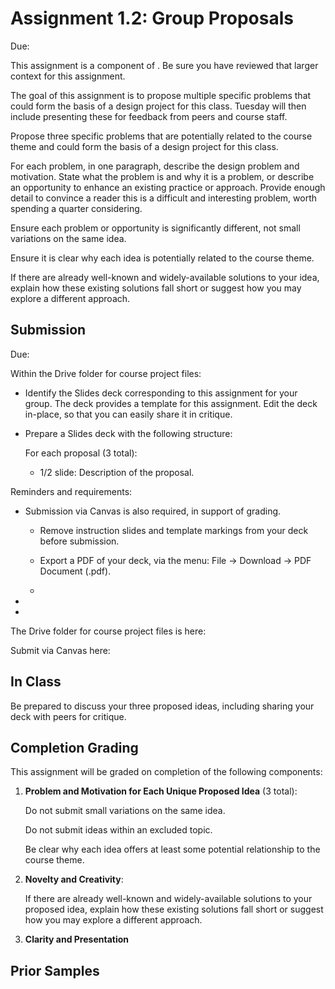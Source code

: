 
# Assignment 1.2: Group Proposals

<UnderDevelopment display={false} />

Due: <AssignmentDueDateTime assignmentKey={calendarData.assignments.assignment_1_2} />

This assignment is a component of <SiteLink linkKey={SiteLinks.milestone_1_top}/>.
Be sure you have reviewed that larger context for this assignment.

The goal of this assignment is to propose multiple specific problems that could form the basis of a design project for this class.
Tuesday will then include presenting these for feedback from peers and course staff.

Propose three specific problems that are potentially related to the course theme and could form the basis of a design project for this class.

For each problem, in one paragraph, describe the design problem and motivation.
State what the problem is and why it is a problem, or describe an opportunity to enhance an existing practice or approach.
Provide enough detail to convince a reader this is a difficult and interesting problem, worth spending a quarter considering.

Ensure each problem or opportunity is significantly different, not small variations on the same idea.

Ensure it is clear why each idea is potentially related to the course theme.

If there are already well-known and widely-available solutions to your idea,
explain how these existing solutions fall short or suggest how you may explore a different approach.

<ExcludedTopics />

## Submission

Due: <AssignmentDueDateTime assignmentKey={calendarData.assignments.assignment_1_2} />

Within the Drive folder for course project files:

- Identify the Slides deck corresponding to this assignment for your group.
  The deck provides a template for this assignment.
  Edit the deck in-place, so that you can easily share it in critique.

- Prepare a Slides deck with the following structure:

  For each proposal (3 total):
    - 1/2 slide: Description of the proposal.

Reminders and requirements:

- Submission via Canvas is also required, in support of grading.
  - Remove instruction slides and template markings from your deck before submission.

  - Export a PDF of your deck, via the menu: File -> Download -> PDF Document (.pdf).

  - <CanvasGroupsNotCreated />

- <GroupAssignment />
- <ClarityAndPresentationReference />

The Drive folder for course project files is here:

<CourseDataLink linkKey={courseData.linkDriveProjectFiles} outerComponent="p"/>

Submit via Canvas here:

<AssignmentSubmitCanvasLink assignmentKey={calendarData.assignments.assignment_1_2} />

## In Class

Be prepared to discuss your three proposed ideas,
including sharing your deck with peers for critique.

## Completion Grading

This assignment will be graded on completion of the following components:

1. __Problem and Motivation for Each Unique Proposed Idea__ (3 total):

   Do not submit small variations on the same idea.

   Do not submit ideas within an excluded topic.

   Be clear why each idea offers at least some potential relationship to the course theme.

2. __Novelty and Creativity__:

   If there are already well-known and widely-available solutions to your proposed idea,
   explain how these existing solutions fall short or suggest how you may explore a different approach.

3. __Clarity and Presentation__

## Prior Samples

<PriorSamplesWarning />

<ProjectMilestoneSamples assignment='m1_a12' />
